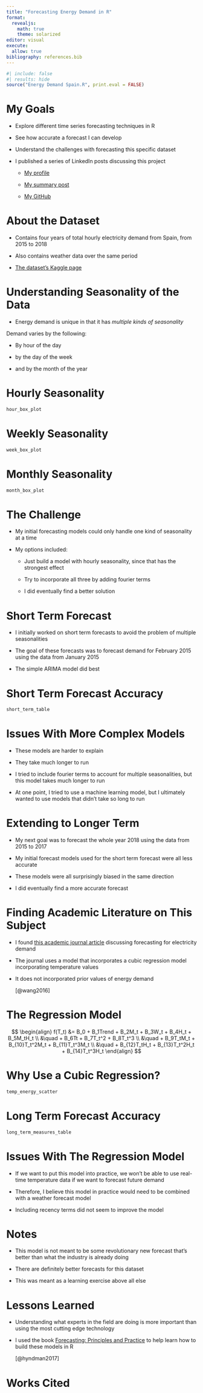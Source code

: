 ```yaml
---
title: "Forecasting Energy Demand in R"
format: 
  revealjs:
    math: true
    theme: solarized
editor: visual
execute: 
  allow: true
bibliography: references.bib
---
```


```r
#| include: false
#| results: hide
source("Energy Demand Spain.R", print.eval = FALSE)
```

# My Goals

-   Explore different time series forecasting techniques in R

-   See how accurate a forecast I can develop

-   Understand the challenges with forecasting this specific dataset

-   I published a series of LinkedIn posts discussing this project

    -   [My profile](https://www.linkedin.com/in/zachary-nabavian/)

    -   [My summary post](https://www.linkedin.com/pulse/lessons-learned-from-my-energy-demand-forecasting-project-nabavian-wnmhe/?trackingId=1JOoGdvNSM%2BKmxpCE6WUwA%3D%3D)

    -   [My GitHub](https://github.com/Zach-Nabavian/Energy_Demand)

# About the Dataset

-   Contains four years of total hourly electricity demand from Spain, from 2015 to 2018

-   Also contains weather data over the same period

-   [The dataset's Kaggle page](https://www.kaggle.com/datasets/nicholasjhana/energy-consumption-generation-prices-and-weather)

# Understanding Seasonality of the Data

-   Energy demand is unique in that it has *multiple kinds of seasonality*

Demand varies by the following:

-   By hour of the day

-   by the day of the week

-   and by the month of the year

# Hourly Seasonality

```r
hour_box_plot
```

# Weekly Seasonality

```r
week_box_plot
```

# Monthly Seasonality

```r
month_box_plot
```

# The Challenge

-   My initial forecasting models could only handle one kind of seasonality at a time

-   My options included:

    -   Just build a model with hourly seasonality, since that has the strongest effect

    -   Try to incorporate all three by adding fourier terms

    -   I did eventually find a better solution

# Short Term Forecast

-   I initially worked on short term forecasts to avoid the problem of multiple seasonalities

-   The goal of these forecasts was to forecast demand for February 2015 using the data from January 2015

-   The simple ARIMA model did best

# Short Term Forecast Accuracy

```r
short_term_table
```

# Issues With More Complex Models

-   These models are harder to explain

-   They take much longer to run

-   I tried to include fourier terms to account for multiple seasonalities, but this model takes much longer to run

-   At one point, I tried to use a machine learning model, but I ultimately wanted to use models that didn't take so long to run

# Extending to Longer Term

-   My next goal was to forecast the whole year 2018 using the data from 2015 to 2017

-   My initial forecast models used for the short term forecast were all less accurate

-   These models were all surprisingly biased in the same direction

-   I did eventually find a more accurate forecast

# Finding Academic Literature on This Subject

-   I found [this academic journal article](https://www.sciencedirect.com/science/article/abs/pii/S0169207015001557) discussing forecasting for electricity demand

-   The journal uses a model that incorporates a cubic regression model incorporating temperature values

-   It does not incorporated prior values of energy demand

    [@wang2016]

# The Regression Model

$$
\begin{align}
f(T_t) &= B_0 + B_1Trend + B_2M_t + B_3W_t + B_4H_t + B_5M_tH_t \\
&\quad + B_6Tt + B_7T_t^2 + B_8T_t^3 \\ 
&\quad + B_9T_tM_t + B_{10}T_t^2M_t + B_{11}T_t^3M_t \\ 
&\quad + B_{12}T_tH_t + B_{13}T_t^2H_t + B_{14}T_t^3H_t
\end{align}
$$

# Why Use a Cubic Regression?

```r
temp_energy_scatter
```

# Long Term Forecast Accuracy

```r
long_term_measures_table
```

# Issues With The Regression Model

-   If we want to put this model into practice, we won't be able to use real-time temperature data if we want to forecast future demand

-   Therefore, I believe this model in practice would need to be combined with a weather forecast model

-   Including recency terms did not seem to improve the model

# Notes

-   This model is not meant to be some revolutionary new forecast that's better than what the industry is already doing

-   There are definitely better forecasts for this dataset

-   This was meant as a learning exercise above all else

# Lessons Learned

-   Understanding what experts in the field are doing is more important than using the most cutting edge technology

-   I used the book [Forecasting: Principles and Practice](https://otexts.com/fpp3/) to help learn how to build these models in R

    [@hyndman2017]

# Works Cited
